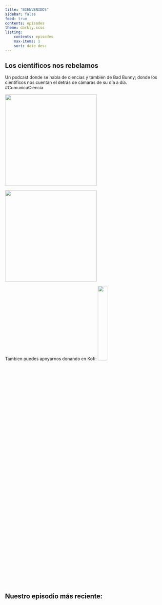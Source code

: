 ```yaml
---
title: "BIENVENIDOS"
sidebar: false
feed: true
contents: episodes
theme: darkly.scss
listing:
    contents: episodes
    max-items: 1
    sort: date desc
---
```


## Los científicos nos rebelamos

Un podcast donde se habla de ciencias y también de Bad Bunny; donde los científicos nos cuentan el detrás de cámaras de su día a día. #ComunicaCiencia

::: {layout-ncol=2 fig-align="center"}
[![](gallery/availableonspotify.png){width=300}](https://open.spotify.com/show/3wJv7aQgMW7NLfvqrGm3GE)

[![](gallery/AvailableonYouTube-black.png){width=300}](https://www.youtube.com/@nohaytesispod)
:::

Tambien puedes apoyarnos donando en Kofi: [![](https://storage.ko-fi.com/cdn/kofi1.png){width="25%"}](https://ko-fi.com/F1F5F19V7)



## Nuestro episodio más reciente:
